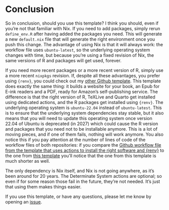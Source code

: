 # Conclusion

So in conclusion, should you use this template? I think you should, even if
you're not that familiar with Nix. If you need to add packages, simply rerun
`define_env.R` after having added the packages you need. This will generate a
new `default.nix` file that will generate the right environment once you push
this change. The advantage of using Nix is that it will always work: the
workflow file uses `ubuntu-latest`, so the underlying operating system changes
with time, but because you're using a fixed revision of Nix, the same versions
of R and packages will get used, forever.

If you need more recent packages or a more recent version of R, simply use a
more recent `nixpkgs` revision. If, despite all these advantages, you prefer
using `{renv}`, you could check out my [other Github
template](https://github.com/b-rodrigues/kdp_quarto). This template does exactly
the same thing: it builds a website for your book, an Epub for E-ink readers and
a PDF, ready for Amazon's self-publishing service. The difference is that the
right version of R, TeXLive and Quarto get installed using dedicated actions,
and the R packages get installed using `{renv}`. The underlying operating system
is `ubuntu-22.04` instead of `ubuntu-latest`. This is to ensure that the
underlying system dependencies stay stable, but it also means that you will need
to update this operating system once version 22.04 of Ubuntu is deprecated (in
2027) which could cause the R version and packages that you need not to be
installable anymore. This is a lot of moving pieces, and if one of them fails,
nothing will work anymore. You also notice this if you pay attention at the
number of lines of code of the workflow files of both repositories: if you
compare the [Github workflow file from the template that uses actions to install
the right software and
{renv}](https://github.com/b-rodrigues/kdp_quarto/blob/main/.github/workflows/build_book.yml)
to the one from [this
template](https://github.com/b-rodrigues/quarto_book_nix/blob/master/.github/workflows/build_book.yml)
you'll notice that the one from this template is much shorter as well.

The only dependency is Nix itself, and Nix is not going anywhere, as it's been
around for 20 years. The Determinate System actions are optional; so even if for
some reason those fail in the future, they're not needed. It's just that using
them makes things easier.

If you use this template, or have any questions, please let me know
by opening an [issue](https://github.com/b-rodrigues/quarto_book_nix/issues).
